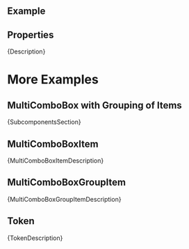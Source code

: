 
<Meta of={ComponentStories} />

<DocsHeader since="0.4.0" />

<br />

## Example

<Canvas of={ComponentStories.Default} />

## Properties

<ControlsWithNote of={ComponentStories.Default} />

<Markdown>{Description}</Markdown>

<DomRefTable rows={MultiComboBoxDomRef} />

# More Examples

## MultiComboBox with Grouping of Items

<Canvas of={ComponentStories.Grouping} />

<Markdown>{SubcomponentsSection}</Markdown>

## MultiComboBoxItem

<ArgsTableWithNote hideHTMLPropsNote exclude={excludePropsForAbstract} of={MultiComboBoxItem} />
<Markdown>{MultiComboBoxItemDescription}</Markdown>

## MultiComboBoxGroupItem

<ArgsTableWithNote hideHTMLPropsNote exclude={excludePropsForAbstract} of={MultiComboBoxGroupItem} />
<Markdown>{MultiComboBoxGroupItemDescription}</Markdown>

## Token

<ArgsTableWithNote hideHTMLPropsNote of={Token} />
<Markdown>{TokenDescription}</Markdown>

<Footer />
